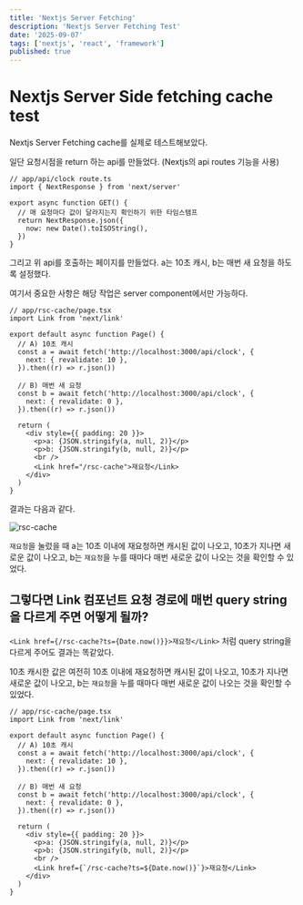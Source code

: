 ```yaml
---
title: 'Nextjs Server Fetching'
description: 'Nextjs Server Fetching Test'
date: '2025-09-07'
tags: ['nextjs', 'react', 'framework']
published: true
---
```


# Nextjs Server Side fetching cache test

Nextjs Server Fetching cache를 실제로 테스트해보았다.

일단 요청시점을 return 하는 api를 만들었다. (Nextjs의 api routes 기능을 사용)

```tsx
// app/api/clock route.ts
import { NextResponse } from 'next/server'

export async function GET() {
  // 매 요청마다 값이 달라지는지 확인하기 위한 타임스탬프
  return NextResponse.json({
    now: new Date().toISOString(),
  })
}
```

그리고 위 api를 호출하는 페이지를 만들었다. a는 10초 캐시, b는 매번 새 요청을 하도록 설정했다.

여기서 중요한 사항은 해당 작업은 server component에서만 가능하다.

```tsx
// app/rsc-cache/page.tsx
import Link from 'next/link'

export default async function Page() {
  // A) 10초 캐시
  const a = await fetch('http://localhost:3000/api/clock', {
    next: { revalidate: 10 },
  }).then((r) => r.json())

  // B) 매번 새 요청
  const b = await fetch('http://localhost:3000/api/clock', {
    next: { revalidate: 0 },
  }).then((r) => r.json())

  return (
    <div style={{ padding: 20 }}>
      <p>a: {JSON.stringify(a, null, 2)}</p>
      <p>b: {JSON.stringify(b, null, 2)}</p>
      <br />
      <Link href="/rsc-cache">재요청</Link>
    </div>
  )
}
```

결과는 다음과 같다.

<img src="01.png" alt="rsc-cache" className="w-full h-auto" />

`재요청`을 눌렀을 때 a는 10초 이내에 재요청하면 캐시된 값이 나오고, 10초가 지나면 새로운 값이 나오고, b는 `재요청`을 누를 때마다 매번 새로운 값이 나오는 것을 확인할 수 있었다.

## 그렇다면 Link 컴포넌트 요청 경로에 매번 query string을 다르게 주면 어떻게 될까?

`<Link href={/rsc-cache?ts={Date.now()}}>재요청</Link>` 처럼 query string을 다르게 주어도 결과는 똑같았다.

10초 캐시한 값은 여전히 10초 이내에 재요청하면 캐시된 값이 나오고, 10초가 지나면 새로운 값이 나오고, b는 `재요청`을 누를 때마다 매번 새로운 값이 나오는 것을 확인할 수 있었다.

```tsx
// app/rsc-cache/page.tsx
import Link from 'next/link'

export default async function Page() {
  // A) 10초 캐시
  const a = await fetch('http://localhost:3000/api/clock', {
    next: { revalidate: 10 },
  }).then((r) => r.json())

  // B) 매번 새 요청
  const b = await fetch('http://localhost:3000/api/clock', {
    next: { revalidate: 0 },
  }).then((r) => r.json())

  return (
    <div style={{ padding: 20 }}>
      <p>a: {JSON.stringify(a, null, 2)}</p>
      <p>b: {JSON.stringify(b, null, 2)}</p>
      <br />
      <Link href={`/rsc-cache?ts=${Date.now()}`}>재요청</Link>
    </div>
  )
}
```
